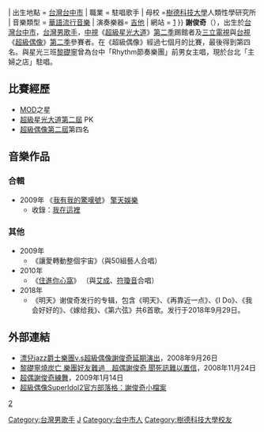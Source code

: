 {{BLP unsourced|time=2020-04-10T01:08:03+00:00}}
{{藝人
| 姓名 = 謝俊奇
| 類型 = 男歌手
| 英文名 = Chucky
| 綽號 = 花美男
| 出生日期 = {{birth_date_and_age|1985|4|13|mf=y}}
| 國籍 ={{ ROC}}
| 出生地點 = [[台灣|台灣]][[台中市|台中市]]
| 職業 = 駐唱歌手
| 母校 =[[樹德科技大學|樹德科技大學]]人類性學研究所
| 音樂類型 = [[華語流行音樂|華語流行音樂]]
| 演奏樂器= [[吉他|吉他]] 
| 網站 = [https://www.facebook.com/Rockerchucky/]
}}
'''謝俊奇'''（{{bd|1985年|4月13日|||CatIdx=X謝}}），出生於[[台灣|台灣]][[台中市|台中市]]，[[台灣|台灣]][[男歌手|男歌手]]，[[中國電視公司|中視]]《[[超級星光大道|超級星光大道]]》[[超級星光大道_(第二屆)|第二季]]踢館者及[[三立電視|三立電視]]與[[台灣電視公司|台視]]《[[超級偶像|超級偶像]]》[[超級偶像_(第二屆)|第二季]]參賽者。在《超級偶像》經過七個月的比賽，最後得到第四名。與星光三班[[黎礎寧|黎礎寧]]曾為台中「Rhythm節奏樂團」前男女主唱，現於台北「主婦之店」駐唱。

== 比賽經歷 ==
*[[MOD|MOD]]之星
*[[超級星光大道|超級星光大道]][[超級星光大道_(第二屆)|第二屆]] PK
*[[超級偶像|超級偶像]][[超級偶像_(第二屆)|第二屆]]第四名

==音樂作品==
===合輯===
*2009年 《[[我有我的驚嘆號|我有我的驚嘆號]]》 [[擎天娛樂|擎天娛樂]] 
**收錄：[[我在這裡|我在這裡]] 

===其他===
*2009年 
**《讓愛轉動整個宇宙》（與50組藝人合唱） 
*2010年
**《[[住進你心窩|住進你心窩]]》 （與[[艾成|艾成]]、[[符瓊音|符瓊音]]合唱）
*2018年
** 《明天》谢俊奇发行的专辑，包含《明天》、《再靠近一点》、《I Do》、《我会好好的》、《嫁给我》、《第六弦》共6首歌。发行于2018年9月29日。

== 外部連結 ==
*[http://easy.sina.com.tw/news/article_newsid-27661.html 漂兒jazz爵士樂團v.s超級偶像謝俊奇延期演出]{{Wayback|url=http://easy.sina.com.tw/news/article_newsid-27661.html |date=20081002064603 }}，2008年9月26日
*[http://www.ttv.com.tw/097/11/0971114/097111449166012.htm 黎礎寧燒炭亡 樂團好友難過　超偶謝俊奇 聞死訊難以置信]{{Wayback|url=http://www.ttv.com.tw/097/11/0971114/097111449166012.htm |date=20090401165044 }}，2008年11月24日
*[http://www.ttv.com.tw/098/01/0980114/09801144921804L.htm 超偶謝俊奇練舞]{{dead link|date=2018年4月 |bot=InternetArchiveBot |fix-attempted=yes }}，2009年1月14日
*[http://blog.iset.com.tw/superidol02/?p=149 超級偶像SuperIdol2官方部落格：謝俊奇小檔案]

{{start box}}
{{succession box|[[江明娟|江明娟]]|[[陳以岫|陳以岫]]|[[超級偶像|超級偶像]][[第四名|第四名]]|2008年6月28日-2009年1月31日}}
{{end box}}
{{超偶幫}}

[[Category:台灣男歌手|Category:台灣男歌手]]
[[Category:謝姓|J]]
[[category:超級偶像|2]]
[[Category:台中市人|Category:台中市人]]
[[Category:樹德科技大學校友|Category:樹德科技大學校友]]